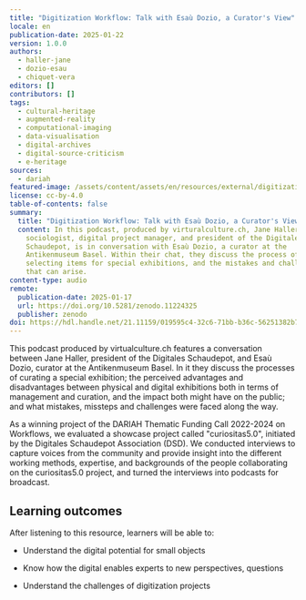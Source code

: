 ```yaml
---
title: "Digitization Workflow: Talk with Esaù Dozio, a Curator's View"
locale: en
publication-date: 2025-01-22
version: 1.0.0
authors:
  - haller-jane
  - dozio-esau
  - chiquet-vera
editors: []
contributors: []
tags:
  - cultural-heritage
  - augmented-reality
  - computational-imaging
  - data-visualisation
  - digital-archives
  - digital-source-criticism
  - e-heritage
sources:
  - dariah
featured-image: /assets/content/assets/en/resources/external/digitization-workflow-talk-with-esau-dozio/featured-image.jpg
license: cc-by-4.0
table-of-contents: false
summary:
  title: "Digitization Workflow: Talk with Esaù Dozio, a Curator's View"
  content: In this podcast, produced by virturalculture.ch, Jane Haller, a
    sociologist, digital project manager, and president of the Digitales
    Schaudepot, is in conversation with Esaù Dozio, a curator at the
    Antikenmuseum Basel. Within their chat, they discuss the process of
    selecting items for special exhibitions, and the mistakes and challenges
    that can arise.
content-type: audio
remote:
  publication-date: 2025-01-17
  url: https://doi.org/10.5281/zenodo.11224325
  publisher: zenodo
doi: https://hdl.handle.net/21.11159/019595c4-32c6-71bb-b36c-56251382b7cd
---
```

This podcast produced by virtualculture.ch features a conversation between Jane Haller, president of the Digitales Schaudepot, and Esaù Dozio, curator at the Antikenmuseum Basel.  In it they discuss the processes of curating a special exhibition; the perceived advantages and disadvantages between physical and digital exhibitions both in terms of management and curation, and the impact both might have on the public; and what mistakes, missteps and challenges were faced along the way.

As a winning project of the DARIAH Thematic Funding Call 2022-2024 on Workflows, we evaluated a showcase project called "curiositas5.0", initiated by the Digitales Schaudepot Association (DSD). We conducted interviews to capture voices from the community and provide insight into the different working methods, expertise, and backgrounds of the people collaborating on the curiositas5.0 project, and turned the interviews into podcasts for broadcast.

## Learning outcomes

After listening to this resource, learners will be able to:

* Understand the digital potential for small objects
* Know how the digital enables experts to new perspectives, questions
* Understand the challenges of digitization projects

  <ExternalResource title="Interested in learning more?" subtitle="Podcast from a curator's view (spotify)" url="https://open.spotify.com/episode/3ZBbfxxaOPvgB5sYuJY1FL?si=gdhoMCz_QhuQAngS0AryEQ" />
